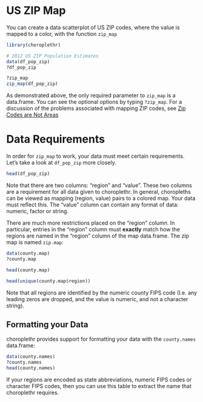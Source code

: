 US ZIP Map
===

You can create a data scatterplot of US ZIP codes, where the value is mapped to a color, with the function `zip_map`

```r
library(choroplethr)

# 2012 US ZIP Population Estimates
data(df_pop_zip)
?df_pop_zip

?zip_map
zip_map(df_pop_zip)
```

As demonstrated above, the only required parameter to `zip_map` is a data.frame.  You can see the optional options by typing 
`?zip_map`.  For a discussion of the problems associated with mapping ZIP codes, see [Zip Codes are Not Areas](http://www.georeference.org/doc/zip_codes_are_not_areas.htm)

# Data Requirements

In order for `zip_map` to work, your data must meet certain requirements. Let's take a look at `df_pop_zip` more closely.

```r
head(df_pop_zip)
```

Note that there are two columns: "region" and "value". These two columns are a requirement for all data given to choroplethr. In general, choropleths can be viewed as mapping (region, value) pairs to a colored map. Your data must reflect this. The "value" column can contain any format of data: numeric, factor or string. 

There are much more restrictions placed on the "region" column. In particular, entries in the "region" column must **exactly** match how the regions are named in the "region" column of the map data.frame. The zip map is named `zip.map`:

```r

data(county.map)
?county.map

head(county.map)

head(unique(county.map$region))
```

Note that all regions are identified by the numeric county FIPS code (I.e. any leading zeros are dropped, and the value is numeric, and not a character string). 

## Formatting your Data

choroplethr provides support for formatting your data with the `county.names` data.frame:

```r
data(county.names)
?county.names
head(county.names)
```

If your regions are encoded as state abbreviations, numeric FIPS codes or character FIPS codes, then you can use this table to extract the name that choroplethr requires.